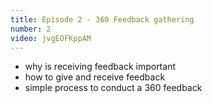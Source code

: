```yaml
---
title: Episode 2 - 360 Feedback gathering
number: 2
video: jvgEOFKppAM
---
```


- why is receiving feedback important
- how to give and receive feedback
- simple process to conduct a 360 feedback

